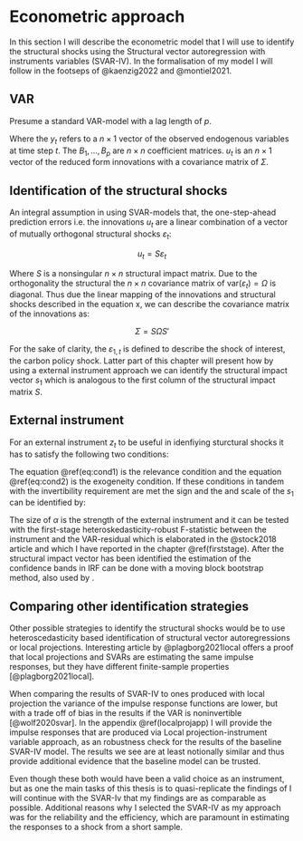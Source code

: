 # Econometric approach {#econometrics}

In this section I will describe the econometric model that I will use to identify the structural shocks using the Structural vector autoregression with instruments variables (SVAR-IV). In the formalisation of my model I will follow in the footseps of @kaenzig2022 and @montiel2021.    

## VAR

Presume a standard VAR-model with a lag length of $p$.

\begin{equation} 
y_t = b + B_1y_{t-1}+\dots+ B_py_{t-p}+ u_t
(\#eq:svar)
\end{equation}

Where the $y_t$ refers to a $n \times 1$ vector of the observed endogenous variables at time step $t$. The $B_1,\dots, B_p$ are $n \times n$ coefficient matrices. $u_t$ is an $n \times 1$ vector of the reduced form innovations with a covariance matrix of $\Sigma$.

## Identification of the structural shocks

An integral assumption in using SVAR-models that, the one-step-ahead prediction errors i.e. the innovations $u_t$ are a linear combination of a vector of mutually orthogonal structural shocks $\varepsilon_t$:

$$
u_t = S\varepsilon_t
$$

Where $S$ is a nonsingular $n \times n$ structural impact matrix. Due to the orthogonality the structural the $n \times n$ covariance matrix of $\text{var}(\varepsilon_t)=\Omega$ is diagonal. Thus due the linear mapping of the innovations and structural shocks described in the equation x, we can describe the covariance matrix of the innovations as:

$$
\Sigma = S \Omega S'
$$

For the sake of clarity, the $\varepsilon_{1,t}$ is defined to describe the shock of interest, the carbon policy shock. Latter part of this chapter will present how by using a external instrument approach we can identify the structural impact vector $s_1$ which is analogous to the first column of the structural impact matrix $S$.

## External instrument {#extinst}

For an external instrument $z_t$ to be useful in idenfiying sturctural shocks it has to satisfy the following two conditions:


\begin{align}
\mathbb{E}(z_t \varepsilon_{1,t}) &= \alpha \neq 0  (\#eq:cond1)\\
\mathbb{E}(z_t \varepsilon_{i\neq 1,t}) &= 0 (\#eq:cond2)
\end{align}

 

The equation \@ref(eq:cond1) is the relevance condition and the equation \@ref(eq:cond2)  is the exogeneity condition. If these conditions in tandem with the invertibility requirement are met the sign and the and scale of the $s_1$ can be identified by:


\begin{equation}
s_1 \propto \frac{\mathbb{E}(z_t u_t)}{\mathbb{E}(z_t u_{1,t})}
(\#eq:prop)
\end{equation}


The size of $\alpha$ is the strength of the external instrument and it can be tested with the first-stage heteroskedasticity-robust F-statistic between the instrument and the VAR-residual which is elaborated in the @stock2018 article and which I have reported in the chapter \@ref(firststage). After the structural impact vector has been identified the estimation of the confidence bands in IRF can be done with a moving block bootstrap method, also used by \citet{kaenzig2021,kaenzig2022}.

## Comparing other identification strategies

Other possible strategies to identify the structural shocks would be to use heteroscedasticity based identification of structural vector autoregressions or local projections.  Interesting article by @plagborg2021local offers a proof that local projections and SVARs are estimating the same impulse responses, but they have different finite-sample properties [@plagborg2021local].

When comparing the results of SVAR-IV to ones produced with local projection the variance of the impulse response functions are lower, but with a trade off of bias in the results if the VAR is noninvertible [@wolf2020svar]. In the appendix \@ref(localprojapp) I will provide the impulse responses that are produced via Local projection-instrument variable approach, as an robustness check for the results of the baseline SVAR-IV model. The results we see are at least notionally similar and thus provide additional evidence that the baseline model can be trusted. 

Even though these both would have been a valid choice as an instrument, but as one the main tasks of this thesis is to quasi-replicate the findings of \citeauthor{kaenzig2022} I will continue with the SVAR-Iv that my findings are as comparable as possible.  Additional reasons why I selected the SVAR-IV as my approach was for the reliability and the efficiency, which are paramount in estimating the responses to a shock from a short sample. 

\newpage